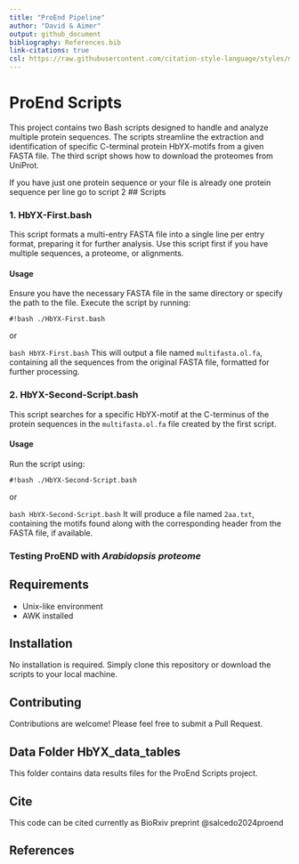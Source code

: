 ```yaml
---
title: "ProEnd Pipeline"
author: "David & Aimer"
output: github_document
bibliography: References.bib
link-citations: true
csl: https://raw.githubusercontent.com/citation-style-language/styles/master/biomed-central.csl
---
```


# ProEnd Scripts

This project contains two Bash scripts designed to handle and analyze multiple protein sequences. The scripts streamline the extraction and identification of specific C-terminal protein HbYX-motifs from a given FASTA file. The third script shows how to download the proteomes from UniProt.

If you have just one protein sequence or your file is already one protein sequence per line go to script 2
## Scripts

### 1. HbYX-First.bash

This script formats a multi-entry FASTA file into a single line per entry format, preparing it for further analysis. Use this script first if you have multiple sequences, a proteome, or alignments.

#### Usage

Ensure you have the necessary FASTA file in the same directory or specify the path to the file. Execute the script by running:

`#!bash
./HbYX-First.bash`

or 

`bash HbYX-First.bash `
This will output a file named `multifasta.ol.fa`, containing all the sequences from the original FASTA file, formatted for further processing.

### 2. HbYX-Second-Script.bash

This script searches for a specific HbYX-motif at the C-terminus of the protein sequences in the `multifasta.ol.fa` file created by the first script.

#### Usage

Run the script using:

`#!bash
./HbYX-Second-Script.bash`

or 

`bash HbYX-Second-Script.bash`
It will produce a file named `2aa.txt`, containing the motifs found along with the corresponding header from the FASTA file, if available.

### Testing ProEND with *Arabidopsis proteome*


## Requirements

- Unix-like environment
- AWK installed

## Installation

No installation is required. Simply clone this repository or download the scripts to your local machine.

## Contributing

Contributions are welcome! Please feel free to submit a Pull Request.

## Data Folder HbYX_data_tables
This folder contains data results files for the ProEnd Scripts project.

## Cite 
This code can be cited currently as BioRxiv preprint @salcedo2024proend


## References 